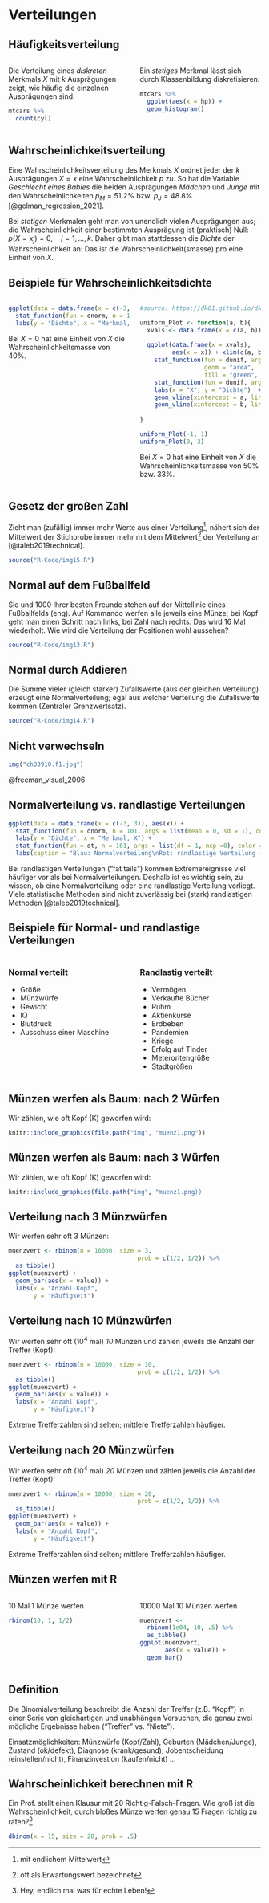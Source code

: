 # Verteilungen

## Häufigkeitsverteilung

:::::: {.columns}
::: {.column width="50%"}

Die Verteilung eines *diskreten* Merkmals $X$ mit $k$ Ausprägungen zeigt, wie häufig die einzelnen Ausprägungen sind.


```r
mtcars %>% 
  count(cyl)
```
::: 
::: {.column width="50%"}

Ein *stetiges* Merkmal lässt sich durch Klassenbildung diskretisieren:

```r
mtcars %>% 
  ggplot(aes(x = hp)) +
  geom_histogram()
```
:::
::::::



## Wahrscheinlichkeitsverteilung


Eine Wahrscheinlichkeitsverteilung des Merkmals $X$ ordnet jeder der $k$ Ausprägungen $X=x$ eine Wahrscheinlichkeit $p$ zu. So hat die Variable *Geschlecht eines Babies* die beiden Ausprägungen *Mädchen* und *Junge* mit den Wahrscheinlichkeiten $p_M = 51.2\%$ bzw. $p_J = 48.8\%$ [@gelman_regression_2021].

Bei *stetigen* Merkmalen geht man von unendlich vielen Ausprägungen aus; die Wahrscheinlichkeit einer bestimmten Ausprägung ist (praktisch) Null: $p(X=x_j)=0, \quad j=1,...,k$. Daher gibt man stattdessen die *Dichte* der Wahrscheinlichkeit an: Das ist die Wahrscheinlichkeit(smasse) pro eine Einheit von $X$.



## Beispiele für  Wahrscheinlichkeitsdichte


:::::: {.columns}
::: {.column width="50%"}

```r
ggplot(data = data.frame(x = c(-3, 3)), aes(x)) +
  stat_function(fun = dnorm, n = 101, args = list(mean = 0, sd = 1)) +
  labs(y = "Dichte", x = "Merkmal, X")
```

Bei $X=0$ hat eine Einheit von $X$ die Wahrscheinlichkeitsmasse von 40%.

::: 
::: {.column width="50%"}

```r
#source: https://dk81.github.io/dkmathstats_site/rmath-uniform-plots.html

uniform_Plot <- function(a, b){
  xvals <- data.frame(x = c(a, b)) #Range for x-values
  
  ggplot(data.frame(x = xvals), 
         aes(x = x)) + xlim(c(a, b)) + ylim(0, 1/(b - a)) +
    stat_function(fun = dunif, args = list(min = a, max = b), 
                  geom = "area", 
                  fill = "green", alpha = 0.35) + 
    stat_function(fun = dunif, args = list(min = a, max = b)) +
    labs(x = "X", y = "Dichte")  +
    geom_vline(xintercept = a, linetype = "dashed", colour = "red") +
    geom_vline(xintercept = b, linetype = "dashed", colour = "red")
  
}

uniform_Plot(-1, 1)
uniform_Plot(0, 3)
```
Bei $X=0$ hat eine Einheit von $X$ die Wahrscheinlichkeitsmasse von 50% bzw. 33%.
:::
::::::


## Gesetz der großen Zahl


Zieht man (zufällig) immer mehr Werte aus einer Verteilung^[mit endlichem Mittelwert], nähert sich der Mittelwert der Stichprobe immer mehr mit dem Mittelwert^[oft als Erwartungswert bezeichnet] der Verteilung an [@taleb2019technical].



```r
source("R-Code/img15.R")
```





## Normal auf dem Fußballfeld

Sie und 1000 Ihrer besten Freunde stehen auf der Mittellinie eines Fußballfelds (eng). Auf Kommando werfen alle jeweils eine Münze; bei Kopf geht man einen Schritt nach links, bei Zahl nach rechts. Das wird 16 Mal wiederholt. Wie wird die Verteilung der Positionen wohl aussehen?


```r
source("R-Code/img13.R")
```


## Normal durch Addieren

Die Summe vieler (gleich starker) Zufallswerte (aus der gleichen Verteilung) erzeugt eine Normalverteilung; egal aus welcher Verteilung die Zufallswerte kommen (Zentraler Grenzwertsatz).


```r
source("R-Code/img14.R")
```





## Nicht verwechseln

```r
img("ch33910.f1.jpg")
```


@freeman_visual_2006


## Normalverteilung vs. randlastige Verteilungen


```r
ggplot(data = data.frame(x = c(-3, 3)), aes(x)) +
  stat_function(fun = dnorm, n = 101, args = list(mean = 0, sd = 1), color = "blue") +
  labs(y = "Dichte", x = "Merkmal, X") +
  stat_function(fun = dt, n = 101, args = list(df = 1, ncp =0), color = "red") +
  labs(caption = "Blau: Normalverteilung\nRot: randlastige Verteilung (t-Verteilung mit df=1)")
```


Bei randlastigen Verteilungen ("fat tails") kommen Extremereignisse viel häufiger vor als bei Normalverteilungen. Deshalb ist es wichtig sein, zu wissen, ob eine Normalverteilung oder eine randlastige Verteilung vorliegt. Viele statistische Methoden sind nicht zuverlässig bei (stark) randlastigen Methoden [@taleb2019technical].


## Beispiele für Normal- und randlastige Verteilungen


:::::: {.columns}
::: {.column width="50%"}
### Normal verteilt

- Größe 
- Münzwürfe
- Gewicht
- IQ
- Blutdruck
- Ausschuss einer Maschine
::: 

::: {.column width="50%"}
### Randlastig verteilt

- Vermögen
- Verkaufte Bücher
- Ruhm
- Aktienkurse
- Erdbeben
- Pandemien
- Kriege
- Erfolg auf Tinder
- Meteroritengröße
- Stadtgrößen
:::
::::::








## Münzen werfen als Baum: nach 2 Würfen


Wir zählen, wie oft Kopf (K) geworfen wird:

```r
knitr::include_graphics(file.path("img", "muenz1.png"))
```

## Münzen werfen als Baum: nach 3 Würfen

Wir zählen, wie oft Kopf (K) geworfen wird:

```r
knitr::include_graphics(file.path("img", "muenz1.png))
```



## Verteilung nach 3 Münzwürfen

Wir werfen sehr oft 3 Münzen:

```r
muenzvert <- rbinom(n = 10000, size = 3,
                                    prob = c(1/2, 1/2)) %>% 
  as_tibble()
ggplot(muenzvert) +
  geom_bar(aes(x = value)) +
  labs(x = "Anzahl Kopf",
       y = "Häufigkeit")
```




## Verteilung nach 10 Münzwürfen

Wir werfen sehr oft ($10^4$ mal) *10* Münzen und zählen jeweils die Anzahl der Treffer (Kopf):

```r
muenzvert <- rbinom(n = 10000, size = 10,
                                    prob = c(1/2, 1/2)) %>% 
  as_tibble()
ggplot(muenzvert) +
  geom_bar(aes(x = value)) +
  labs(x = "Anzahl Kopf",
       y = "Häufigkeit")
```


Extreme Trefferzahlen sind selten; mittlere Trefferzahlen häufiger. 


## Verteilung nach 20 Münzwürfen

Wir werfen sehr oft ($10^4$ mal) *20* Münzen und zählen jeweils die Anzahl der Treffer (Kopf):

```r
muenzvert <- rbinom(n = 10000, size = 20,
                                    prob = c(1/2, 1/2)) %>% 
  as_tibble()
ggplot(muenzvert) +
  geom_bar(aes(x = value)) +
  labs(x = "Anzahl Kopf",
       y = "Häufigkeit")
```

Extreme Trefferzahlen sind selten; mittlere Trefferzahlen häufiger. 

## Münzen werfen mit R

:::::: {.columns}
::: {.column width="50%"}
10 Mal 1 Münze werfen
\tiny
```r
rbinom(10, 1, 1/2)
```
\normalsize

::: 
::: {.column width="50%"}
10000 Mal 10 Münzen werfen

```r
muenzvert <- 
  rbinom(1e04, 10, .5) %>% 
  as_tibble()
ggplot(muenzvert, 
       aes(x = value)) + 
  geom_bar()
```
:::
::::::






## Definition

Die Binomialverteilung beschreibt die Anzahl der Treffer (z.B. "Kopf") in einer Serie von gleichartigen und unabhängen Versuchen, die genau zwei mögliche Ergebnisse haben ("Treffer" vs. "Niete").

Einsatzmöglichkeiten: Münzwürfe (Kopf/Zahl), Geburten (Mädchen/Junge), Zustand (ok/defekt), Diagnose (krank/gesund), Jobentscheidung (einstellen/nicht), Finanzinvestion (kaufen/nicht) ...

## Wahrscheinlichkeit berechnen mit R

Ein Prof. stellt einen Klausur mit 20 Richtig-Falsch-Fragen. Wie groß ist die Wahrscheinlichkeit, durch bloßes Münze werfen genau 15 Fragen richtig zu raten?^[Hey, endlich mal was für echte Leben!]


```r
dbinom(x = 15, size = 20, prob = .5)
```


